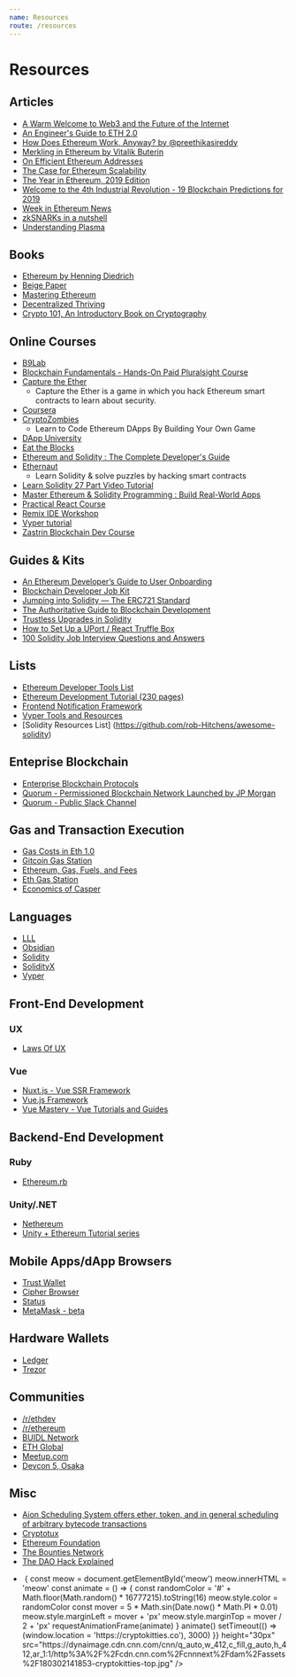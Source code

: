 ```yaml
---
name: Resources
route: /resources
---
```


# Resources

## Articles

- [A Warm Welcome to Web3 and the Future of the Internet](https://media.consensys.net/a-warm-welcome-to-web3-89d49e61a7c5)
- [An Engineer's Guide to ETH 2.0](https://hackernoon.com/what-to-expect-when-eths-expecting-80cb4951afcd)
- [How Does Ethereum Work, Anyway? by @preethikasireddy](https://medium.com/@preethikasireddy/how-does-ethereum-work-anyway-22d1df506369)
- [Merkling in Ethereum by Vitalik Buterin](https://blog.ethereum.org/2015/11/15/merkling-in-ethereum/)
- [On Efficient Ethereum Addresses](https://medium.com/coinmonks/on-efficient-ethereum-addresses-3fef0596e263)
- [The Case for Ethereum Scalability](https://medium.com/blockchannel/the-case-for-ethereum-scalability-a66ed08d0bed)
- [The Year in Ethereum, 2019 Edition](https://medium.com/@jjmstark/the-year-in-ethereum-87a17d6f8276)
- [Welcome to the 4th Industrial Revolution - 19 Blockchain Predictions for 2019](https://media.consensys.net/welcome-to-the-fourth-industrial-revolution-19-blockchain-predictions-for-2019-8b2e542bf86a)
- [Week in Ethereum News](https://weekinethereumnews.com/)
- [zkSNARKs in a nutshell](https://blog.ethereum.org/2016/12/05/zksnarks-in-a-nutshell/)
- [Understanding Plasma](https://education.district0x.io/general-topics/understanding-ethereum/understanding-plasma/)

## Books

- [Ethereum by Henning Diedrich](https://www.amazon.com/Ethereum-Blockchains-Decentralized-Autonomous-Organizations/dp/1523930470)
- [Beige Paper](https://github.com/ethereumbook/beigepaper)
- [Mastering Ethereum](https://github.com/ethereumbook/ethereumbook)
- [Decentralized Thriving](https://daostack.io/ebook)
- [Crypto 101, An Introductory Book on Cryptography](https://www.crypto101.io/)

## Online Courses

- [B9Lab](https://b9lab.com/)
- [Blockchain Fundamentals - Hands-On Paid Pluralsight Course](https://www.pluralsight.com/courses/blockchain-fundamentals)
- [Capture the Ether](https://capturetheether.com/)
  - Capture the Ether is a game in which you hack Ethereum smart contracts to learn about security.
- [Coursera](https://www.coursera.org/courses?query=blockchain)
- [CryptoZombies](https://cryptozombies.io/)
  - Learn to Code Ethereum DApps By Building Your Own Game
- [DApp University](http://www.dappuniversity.com/)
- [Eat the Blocks](https://eattheblocks.com/)
- [Ethereum and Solidity : The Complete Developer's Guide](https://www.udemy.com/course/ethereum-and-solidity-the-complete-developers-guide/)
- [Ethernaut](https://ethernaut.zeppelin.solutions)
  - Learn Solidity & solve puzzles by hacking smart contracts
- [Learn Solidity 27 Part Video Tutorial](https://www.youtube.com/playlist?list=PL16WqdAj66SCOdL6XIFbke-XQg2GW_Avg)
- [Master Ethereum & Solidity Programming : Build Real-World Apps](https://www.udemy.com/master-ethereum-and-solidity-programming-with-real-world-apps/)
- [Practical React Course](https://www.youtube.com/playlist?list=PLN3n1USn4xlntqksY83W3997mmQPrUmqM)
- [Remix IDE Workshop](https://github.com/ethereum/remix-workshops)
- [Vyper tutorial](https://www.chainshot.com/intro/5c36bf15143eed0017f579755bcdf0c31cf372e860c8b8c6)
- [Zastrin Blockchain Dev Course](https://www.zastrin.com/)

## Guides & Kits

- [An Ethereum Developer’s Guide to User Onboarding](https://medium.com/crypto-propulsion-laboratory/an-ethereum-developers-guide-to-user-onboarding-97e107d56fe9)
- [Blockchain Developer Job Kit](https://pages.consensys.net/blockchain-developer-job-kit)
- [Jumping into Solidity — The ERC721 Standard](https://medium.com/coinmonks/jumping-into-solidity-the-erc721-standard-part-1-e25b67fc91f3)
- [The Authoritative Guide to Blockchain Development](https://haseebq.com/the-authoritative-guide-to-blockchain-development/)
- [Trustless Upgrades in Solidity](https://hackernoon.com/trustless-upgrades-in-solidity-bf0bd4047d28)
- [How to Set Up a UPort / React Truffle Box](https://www.youtube.com/watch?v=h7J-SYUOqeA)
- [100 Solidity Job Interview Questions and Answers](https://www.youtube.com/watch?v=FoCM07HlfhU)

## Lists

- [Ethereum Developer Tools List](https://github.com/ConsenSys/ethereum-developer-tools-list/blob/master/README.md)
- [Ethereum Development Tutorial (230 pages)](https://github.com/ethereum/wiki/wiki/Ethereum-Development-Tutorial)
- [Frontend Notification Framework](https://github.com/fkhadra/react-toastify)
- [Vyper Tools and Resources](https://github.com/ethereum/vyper/wiki/Vyper-tools-and-resources)
- [Solidity Resources List] (https://github.com/rob-Hitchens/awesome-solidity)

## Enteprise Blockchain

- [Enterprise Blockchain Protocols](https://kaleido.io/enterprise-blockchain-protocols-ethereum-vs-fabric/)
- [Quorum - Permissioned Blockchain Network Launched by JP Morgan](https://www.goquorum.com/)
- [Quorum - Public Slack Channel](https://clh7rniov2.execute-api.us-east-1.amazonaws.com/Express/)

## Gas and Transaction Execution

- [Gas Costs in Eth 1.0](https://docs.google.com/spreadsheets/d/1m89CVujrQe5LAFJ8-YAUCcNK950dUzMQPMJBxRtGCqs/edit#gid=0)
- [Gitcoin Gas Station](https://gitcoin.co/gas)
- [Ethereum, Gas, Fuels, and Fees](https://media.consensys.net/ethereum-gas-fuel-and-fees-3333e17fe1dc)
- [Eth Gas Station](https://ethgasstation.info)
- [Economics of Casper](https://github.com/daniel-sutd/casper-paper/blob/103521ba005c6816204d4ce9e3c2134477897f70/casper_economics_basic.pdf)

## Languages

- [LLL](https://lll-docs.readthedocs.io)
- [Obsidian](http://obsidian-lang.com/)
- [Solidity](https://solidity.readthedocs.io)
- [SolidityX](https://solidityx.org/)
- [Vyper](https://github.com/ethereum/vyper)

## Front-End Development

### UX

- [Laws Of UX](https://lawsofux.com)

### Vue

- [Nuxt.js - Vue SSR Framework](https://nuxtjs.org/)
- [Vue.js Framework](https://vuejs.org/)
- [Vue Mastery - Vue Tutorials and Guides](https://www.vuemastery.com/)

## Backend-End Development

### Ruby

- [Ethereum.rb](https://github.com/EthWorks/ethereum.rb)

### Unity/.NET

- [Nethereum](https://nethereum.com/)
- [Unity + Ethereum Tutorial series](https://blog.e11.io/integrating-unity3d-with-the-ethereum-blockchain-part-1-deb24c698280)

## Mobile Apps/dApp Browsers

- [Trust Wallet](https://trustwallet.com/)
- [Cipher Browser](https://www.cipherbrowser.com/)
- [Status](https://status.im/)
- [MetaMask - beta](https://metamask.io/)

## Hardware Wallets

- [Ledger](https://www.ledger.com/)
- [Trezor](https://trezor.io/)

## Communities

- [/r/ethdev](https://www.reddit.com/r/ethdev)
- [/r/ethereum](https://www.reddit.com/r/ethereum)
- [BUIDL Network](https://www.buidlnetwork.net/)
- [ETH Global](https://ethglobal.co/)
- [Meetup.com](https://meetup.com)
- [Devcon 5, Osaka](https://devcon.org/)

## Misc

- [Aion Scheduling System offers ether, token, and in general scheduling of arbitrary bytecode transactions](https://github.com/jfdelgad/ETH-Tempus/blob/master/README.md)
- [Cryptotux](https://cryptotux.org/)
- [Ethereum Foundation](https://www.ethereum.org/)
- [The Bounties Network](https://bounties.network/)
- [The DAO Hack Explained](https://www.youtube.com/watch?v=k_aVpSSx-Qg)

<ul class="UnorderedList-kkVuiO jvAwzV">
  <li
    style={{
      content: '● ',
      color: '#CED4DE',
      fontWeight: 'bold',
      fontSize: '0.9em',
      marginRight: '5px',
    }}
    id="cryptokitties-li"
  >
    <div
      style={{
        fontFamily: '"Comic Sans MS", cursive, sans-serif',
        display: 'inline-flex',
      }}
    >
      <img
        style={{ cursor: 'pointer' }}
        onClick={() => {
          const meow = document.getElementById('meow')
          meow.innerHTML = 'meow'
          const animate = () => {
            const randomColor =
              '#' + Math.floor(Math.random() * 16777215).toString(16)
            meow.style.color = randomColor
            const mover = 5 * Math.sin(Date.now() * Math.PI * 0.01)
            meow.style.marginLeft = mover + 'px'
            meow.style.marginTop = mover / 2 + 'px'
            requestAnimationFrame(animate)
          }
          animate()
          setTimeout(() => (window.location = 'https://cryptokitties.co'), 3000)
        }}
        height="30px"
        src="https://dynaimage.cdn.cnn.com/cnn/q_auto,w_412,c_fill,g_auto,h_412,ar_1:1/http%3A%2F%2Fcdn.cnn.com%2Fcnnnext%2Fdam%2Fassets%2F180302141853-cryptokitties-top.jpg"
      />
      <span
        style={{
          fontSize: '2rem',
          position: 'absolute',
          lineHeight: '37px',
          color: 'pink',
          opacity: '.5',
        }}
        id="meow"
      />
    </div>
  </li>
</ul>
